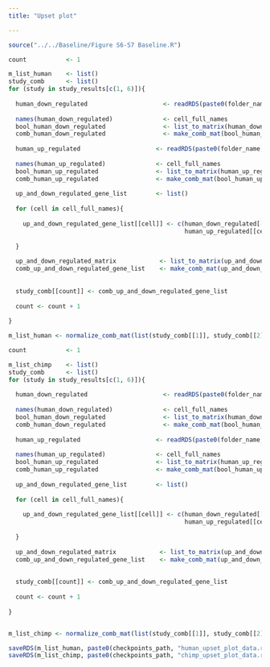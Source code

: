 ```yaml
---
title: "Upset plot"

---
```


```r

source("../../Baseline/Figure S6-S7 Baseline.R")

```

```r

count           <- 1

m_list_human    <- list()
study_comb      <- list()
for (study in study_results[c(1, 6)]){
  
  human_down_regulated                     <- readRDS(paste0(folder_name, study, "/", study, FDR, "_original_human_DRGenes.rds"))
  
  names(human_down_regulated)              <- cell_full_names
  bool_human_down_regulated                <- list_to_matrix(human_down_regulated)
  comb_human_down_regulated                <- make_comb_mat(bool_human_down_regulated, mode = "intersect")
  
  human_up_regulated                     <- readRDS(paste0(folder_name, study, "/", study, FDR, "_original_human_URGenes.rds"))
  
  names(human_up_regulated)              <- cell_full_names
  bool_human_up_regulated                <- list_to_matrix(human_up_regulated)
  comb_human_up_regulated                <- make_comb_mat(bool_human_up_regulated, mode = "intersect")
  
  up_and_down_regulated_gene_list        <- list()
  
  for (cell in cell_full_names){
    
    up_and_down_regulated_gene_list[[cell]] <- c(human_down_regulated[[cell]],
                                                 human_up_regulated[[cell]])
    
  }
  
  up_and_down_regulated_matrix            <- list_to_matrix(up_and_down_regulated_gene_list)
  comb_up_and_down_regulated_gene_list    <- make_comb_mat(up_and_down_regulated_matrix, mode = "intersect")
  
  
  study_comb[[count]] <- comb_up_and_down_regulated_gene_list
  
  count <- count + 1
  
}

m_list_human <- normalize_comb_mat(list(study_comb[[1]], study_comb[[2]]))
```

```r

count           <- 1

m_list_chimp    <- list()
study_comb      <- list()
for (study in study_results[c(1, 6)]){
  
  human_down_regulated                     <- readRDS(paste0(folder_name, study, "/", study, FDR, "_original_chimp_DRGenes.rds"))
  
  names(human_down_regulated)              <- cell_full_names
  bool_human_down_regulated                <- list_to_matrix(human_down_regulated)
  comb_human_down_regulated                <- make_comb_mat(bool_human_down_regulated, mode = "intersect")
  
  human_up_regulated                     <- readRDS(paste0(folder_name, study, "/", study, FDR, "_original_chimp_URGenes.rds"))
  
  names(human_up_regulated)              <- cell_full_names
  bool_human_up_regulated                <- list_to_matrix(human_up_regulated)
  comb_human_up_regulated                <- make_comb_mat(bool_human_up_regulated, mode = "intersect")
  
  up_and_down_regulated_gene_list        <- list()
  
  for (cell in cell_full_names){
    
    up_and_down_regulated_gene_list[[cell]] <- c(human_down_regulated[[cell]],
                                                 human_up_regulated[[cell]])
    
  }
  
  up_and_down_regulated_matrix            <- list_to_matrix(up_and_down_regulated_gene_list)
  comb_up_and_down_regulated_gene_list    <- make_comb_mat(up_and_down_regulated_matrix, mode = "intersect")
  
  
  study_comb[[count]] <- comb_up_and_down_regulated_gene_list
  
  count <- count + 1
  
}


m_list_chimp <- normalize_comb_mat(list(study_comb[[1]], study_comb[[2]]))
```

```r

saveRDS(m_list_human, paste0(checkpoints_path, "human_upset_plot_data.rds"))
saveRDS(m_list_chimp, paste0(checkpoints_path, "chimp_upset_plot_data.rds"))

```

